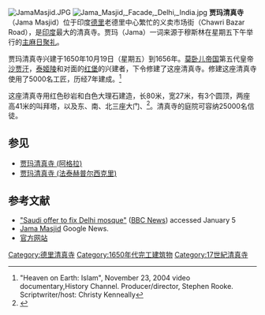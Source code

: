 {{Coord|28.651|N|77.234|E|format=dms|region:IN-DL_type:landmark_scale:50|display=title}}  
[[File:JamaMasjid.JPG|thumb]]
[[Image:Jama_Masjid,_Facade,_Delhi,_India.jpg|thumb]]
'''贾玛清真寺'''（Jama Masjid）位于印度[[德里|德里]]老德里中心繁忙的义卖市场街（Chawri Bazar Road），是[[印度|印度]]最大的清真寺。贾玛（Jama）一词来源于穆斯林在星期五下午举行的[[主麻日|主麻日聚礼]]。

贾玛清真寺兴建于1650年10月19日（星期五）到1656年。[[莫卧儿帝国|莫卧儿帝国]]第五代皇帝[[沙贾汗|沙贾汗]]，[[泰姬陵|泰姬陵]]和对面的[[红堡|红堡]]的兴建者，下令修建了这座清真寺。修建这座清真寺使用了5000名工匠，历经7年建成。<ref name=hc>"Heaven on Earth: Islam", November 23, 2004 video documentary,History Channel. Producer/director, Stephen Rooke. Scriptwriter/host: Christy Kenneally</ref>

这座清真寺用红色砂岩和白色大理石建造，长80米，宽27米，有3个圆顶，两座高41米的叫拜塔，以及东、南、北三座大门、<ref name="jmuf">{{Cite web |url=http://www.jmuf.org/about_jamia.htm |title=Short History of Jama Masjid Delhi |access-date=2011-06-23 |archive-date=2011-11-17 |archive-url=https://web.archive.org/web/20111117181151/http://www.jmuf.org/about_jamia.htm |dead-url=yes }}</ref>。清真寺的庭院可容纳25000名信徒。 

==参见==
*[[贾玛清真寺_(阿格拉)|贾玛清真寺 (阿格拉)]]
*[[贾玛清真寺_(法泰赫普尔西克里)|贾玛清真寺 (法泰赫普尔西克里)]]

== 参考文献 ==
{{reflist}}
*[http://news.bbc.co.uk/2/hi/south_asia/4581056.stm "Saudi offer to fix Delhi mosque"]{{Wayback|url=http://news.bbc.co.uk/2/hi/south_asia/4581056.stm |date=20081219150315 }} ([[BBC_News|BBC News]]) accessed January 5
*[http://news.google.com/newspapersid=u_MNAAAAIBAJ&sjid=RHkDAAAAIBAJ&pg=4765,1141957&dq=jama+masjid+largest+mosque Jama Masjid] Google News.
* [https://web.archive.org/web/20190426141950/https://www.jamamasjid.in/ 官方网站]
{{commonscat|Jama Masjid, Delhi}}

{{德里地标}}

[[Category:德里清真寺|Category:德里清真寺]]
[[Category:1650年代完工建筑物|Category:1650年代完工建筑物]]
[[Category:17世紀清真寺|Category:17世紀清真寺]]